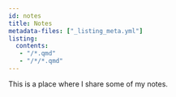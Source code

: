 ```yaml
---
id: notes
title: Notes
metadata-files: ["_listing_meta.yml"]
listing:
  contents: 
   - "/*.qmd"
   - "/*/*.qmd"
---
```


This is a place where I share some of my notes.